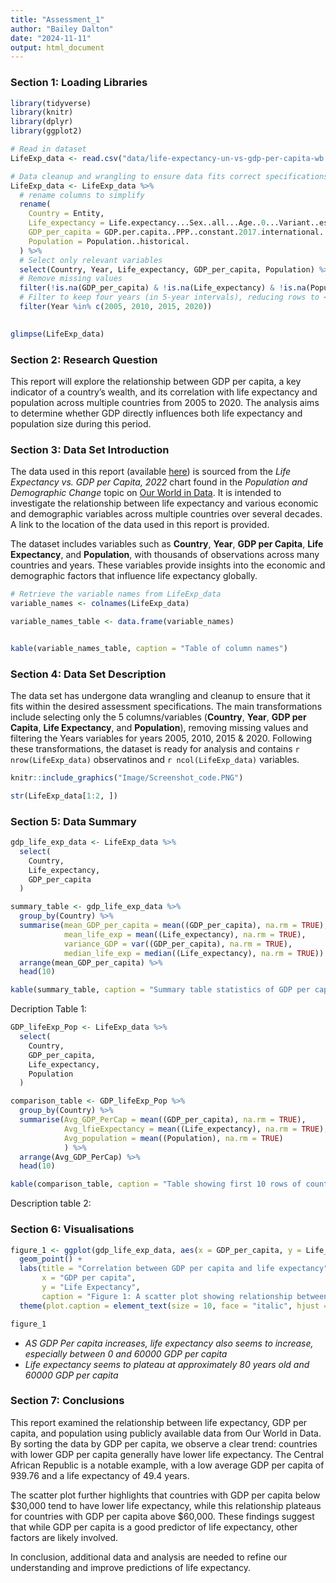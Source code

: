 ```yaml
---
title: "Assessment_1"
author: "Bailey Dalton"
date: "2024-11-11"
output: html_document
---
```


### Section 1: Loading Libraries

```r
library(tidyverse)
library(knitr)
library(dplyr)
library(ggplot2)
```

```r

# Read in dataset 
LifeExp_data <- read.csv("data/life-expectancy-un-vs-gdp-per-capita-wb.csv")

# Data cleanup and wrangling to ensure data fits correct specifications for assessment 1
LifeExp_data <- LifeExp_data %>%
  # rename columns to simplify
  rename(
    Country = Entity,
    Life_expectancy = Life.expectancy...Sex..all...Age..0...Variant..estimates,
    GDP_per_capita = GDP.per.capita..PPP..constant.2017.international...,
    Population = Population..historical.
  ) %>% 
  # Select only relevant variables 
  select(Country, Year, Life_expectancy, GDP_per_capita, Population) %>% 
  # Remove missing values 
  filter(!is.na(GDP_per_capita) & !is.na(Life_expectancy) & !is.na(Population)) %>% 
  # Filter to keep four years (in 5-year intervals), reducing rows to < 1000
  filter(Year %in% c(2005, 2010, 2015, 2020))
  

glimpse(LifeExp_data)
```


### Section 2: Research Question 

This report will explore the relationship between GDP per capita, a key indicator of a country's wealth, and its correlation with life expectancy and population across multiple countries from 2005 to 2020. The analysis aims to determine whether GDP directly influences both life expectancy and population size during this period.


### Section 3: Data Set Introduction

The data used in this report (available [here](https://ourworldindata.org/life-expectancy)) is sourced from the _Life Expectancy vs. GDP per Capita, 2022_ chart found in the _Population and Demographic Change_ topic on [Our World in Data](https://ourworldindata.org/). It is intended to investigate the relationship between life expectancy and various economic and demographic variables across multiple countries over several decades. A link to the location of the data used in this report is provided. 

The dataset includes variables such as **Country**, **Year**, **GDP per Capita**, **Life Expectancy**, and **Population**, with thousands of observations across many countries and years. These variables provide insights into the economic and demographic factors that influence life expectancy globally.

```r

# Retrieve the variable names from LifeExp_data
variable_names <- colnames(LifeExp_data)

variable_names_table <- data.frame(variable_names)


kable(variable_names_table, caption = "Table of column names")
```


### Section 4: Data Set Description 


The data set has undergone data wrangling and cleanup to ensure that it fits within the desired assessment specifications. The main transformations include selecting only the 5 columns/variables (**Country**, **Year**, **GDP per Capita**, **Life Expectancy**, and **Population**), removing missing values and filtering the Years variables for years 2005, 2010, 2015 & 2020. Following these transformations, the dataset is ready for analysis and contains `r nrow(LifeExp_data)` observatinos and `r ncol(LifeExp_data)` variables. 

```r
knitr::include_graphics("Image/Screenshot_code.PNG")
```

```r
str(LifeExp_data[1:2, ])
```

### Section 5: Data Summary

```r
gdp_life_exp_data <- LifeExp_data %>% 
  select(
    Country, 
    Life_expectancy, 
    GDP_per_capita
  )

summary_table <- gdp_life_exp_data %>% 
  group_by(Country) %>% 
  summarise(mean_GDP_per_capita = mean((GDP_per_capita), na.rm = TRUE),
            mean_life_exp = mean((Life_expectancy), na.rm = TRUE), 
            variance_GDP = var((GDP_per_capita), na.rm = TRUE), 
            median_life_exp = median((Life_expectancy), na.rm = TRUE)) %>% 
  arrange(mean_GDP_per_capita) %>% 
  head(10)

kable(summary_table, caption = "Summary table statistics of GDP per capita and Life expectancy by country")
```


Decription Table 1:

```r
GDP_lifeExp_Pop <- LifeExp_data %>% 
  select(
    Country, 
    GDP_per_capita, 
    Life_expectancy, 
    Population
  )

comparison_table <- GDP_lifeExp_Pop %>% 
  group_by(Country) %>% 
  summarise(Avg_GDP_PerCap = mean((GDP_per_capita), na.rm = TRUE),
            Avg_lfieExpectancy = mean((Life_expectancy), na.rm = TRUE),
            Avg_population = mean((Population), na.rm = TRUE)
            ) %>% 
  arrange(Avg_GDP_PerCap) %>% 
  head(10)

kable(comparison_table, caption = "Table showing first 10 rows of countries average GDP per capita, Life Expectancy and Population for comparisons")
```

Description table 2: 


### Section 6: Visualisations 

```r
figure_1 <- ggplot(gdp_life_exp_data, aes(x = GDP_per_capita, y = Life_expectancy)) + 
  geom_point() +
  labs(title = "Correlation between GDP per capita and life expectancy", 
       x = "GDP per capita", 
       y = "Life Expectancy",
       caption = "Figure 1: A scatter plot showing relationship between GDP per capita and life expectancy") + 
  theme(plot.caption = element_text(size = 10, face = "italic", hjust = 0.5))

figure_1
```

* *_AS GDP Per capita increases, life expectancy also seems to increase, especially between 0 and 60000 GDP per capita_*
* *_Life expectancy seems to plateau at approximately 80 years old and 60000 GDP per capita_* 

### Section 7: Conclusions

This report examined the relationship between life expectancy, GDP per capita, and population using publicly available data from Our World in Data. By sorting the data by GDP per capita, we observe a clear trend: countries with lower GDP per capita generally have lower life expectancy. The Central African Republic is a notable example, with a low average GDP per capita of 939.76 and a life expectancy of 49.4 years.

The scatter plot further highlights that countries with GDP per capita below \$30,000 tend to have lower life expectancy, while this relationship plateaus for countries with GDP per capita above \$60,000. These findings suggest that while GDP per capita is a good predictor of life expectancy, other factors are likely involved.

In conclusion, additional data and analysis are needed to refine our understanding and improve predictions of life expectancy.